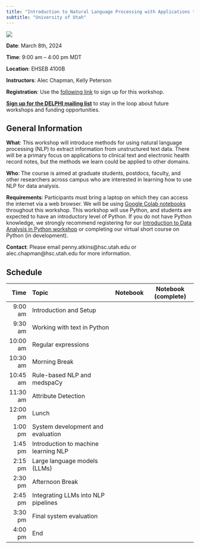 ```yaml
---
title: "Introduction to Natural Language Processing with Applications to Clinical Data Science"
subtitle: "University of Utah"
---
```


[![](DELPHI-long.png)](https://uofuhealth.utah.edu/delphi-data-science-initiative)

::: {.callout-note appearance="simple" icon="false"}
**Date**: March 8th, 2024

**Time**: 9:00 am -- 4:00 pm MDT

**Location**: EHSEB 4100B

**Instructors**: Alec Chapman, Kelly Peterson
:::

**Registration**: Use the [following link](https://docs.google.com/forms/d/e/1FAIpQLScILeDCW5LTwMH2FXYEm7Ix9715aFMc8HTaeKl9fC0F7UPMvg/viewform?pli=1) to sign up for this workshop.

[**Sign up for the DELPHI mailing list**](https://www.lists.utah.edu/wws/subscribe/delphi?previous_action=info) to stay in the loop about future workshops and funding opportunities.

## General Information

**What**: This workshop will introduce methods for using natural language processing (NLP) to extract information from unstructured text data. There will be a primary focus on applications to clinical text and electronic health record notes, but the methods we learn could be applied to other domains.

**Who**: The course is aimed at graduate students, postdocs, faculty, and other researchers across campus who are interested in learning how to use NLP for data analysis.

**Requirements**: Participants must bring a laptop on which they can access the internet via a web browser. We will be using [Google Colab notebooks](https://colab.google/) throughout this workshop. This workshop will use Python, and students are expected to have an introductory level of Python. If you do not have Python knowledge, we strongly recommend registering for our [Introduction to Data Analysis in Python workshop](https://docs.google.com/forms/d/e/1FAIpQLScILeDCW5LTwMH2FXYEm7Ix9715aFMc8HTaeKl9fC0F7UPMvg/viewform?pli=1) or completing our virtual short course on Python (in development).

**Contact**: Please email penny.atkins\@hsc.utah.edu or alec.chapman\@hsc.utah.edu for more information.

## Schedule

|     Time | Topic                                | Notebook | Notebook (complete) |
|---------:|:-------------------------------------|:---------|---------------------|
|  9:00 am | Introduction and Setup               |          |                     |
|  9:30 am | Working with text in Python          |          |                     |
| 10:00 am | Regular expressions                  |          |                     |
| 10:30 am | Morning Break                        |          |                     |
| 10:45 am | Rule-based NLP and medspaCy          |          |                     |
| 11:30 am | Attribute Detection                  |          |                     |
| 12:00 pm | Lunch                                |          |                     |
|  1:00 pm | System development and evaluation    |          |                     |
|  1:45 pm | Introduction to machine learning NLP |          |                     |
|  2:15 pm | Large language models (LLMs)         |          |                     |
|  2:30 pm | Afternoon Break                      |          |                     |
|  2:45 pm | Integrating LLMs into NLP pipelines  |          |                     |
|  3:30 pm | Final system evaluation              |          |                     |
|  4:00 pm | End                                  |          |                     |
